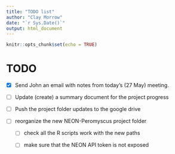 ```yaml
---
title: "TODO list"
author: "Clay Morrow"
date: "`r Sys.Date()`"
output: html_document
---
```


```r
knitr::opts_chunk$set(echo = TRUE)
```

# TODO
  
* [x] Send John an email with notes from today's (27 May) meeting.

* [ ] Update (create) a summary document for the project progress

* [ ] Push the project folder updates to the google drive

* [ ] reorganize the new NEON-Peromyscus project folder

  - [ ] check all the R scripts work with the new paths 

  - [ ] make sure that the NEON API token is not exposed
